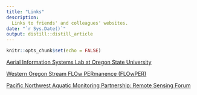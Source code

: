 ```yaml
---
title: "Links"
description:
  Links to friends' and colleagues' websites.
date: "`r Sys.Date()`"
output: distill::distill_article
---
```


```r
knitr::opts_chunk$set(echo = FALSE)
```

[Aerial Information Systems Lab at Oregon State University](http://ais.forestry.oregonstate.edu/)

[Western Oregon Stream FLOw PERmanence (FLOwPER)](https://www.fs.usda.gov/pnw/projects/western-oregon-stream-flow-permanence-flowper)

[Pacific Northwest Aquatic Monitoring Partnership: Remote Sensing Forum](https://www.pnamp.org/project/remote-sensing-forum)

<!-- Distill is a publication format for scientific and technical writing, native to the web.  -->

<!-- Learn more about using Distill for R Markdown at <https://rstudio.github.io/distill>. -->
